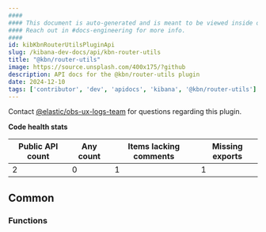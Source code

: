 ```yaml
---
####
#### This document is auto-generated and is meant to be viewed inside our experimental, new docs system.
#### Reach out in #docs-engineering for more info.
####
id: kibKbnRouterUtilsPluginApi
slug: /kibana-dev-docs/api/kbn-router-utils
title: "@kbn/router-utils"
image: https://source.unsplash.com/400x175/?github
description: API docs for the @kbn/router-utils plugin
date: 2024-12-10
tags: ['contributor', 'dev', 'apidocs', 'kibana', '@kbn/router-utils']
---
```




Contact [@elastic/obs-ux-logs-team](https://github.com/orgs/elastic/teams/obs-ux-logs-team) for questions regarding this plugin.

**Code health stats**

| Public API count  | Any count | Items lacking comments | Missing exports |
|-------------------|-----------|------------------------|-----------------|
| 2 | 0 | 1 | 1 |

## Common

### Functions
<DocDefinitionList data={kbnRouterUtilsObj.common.functions}/>

